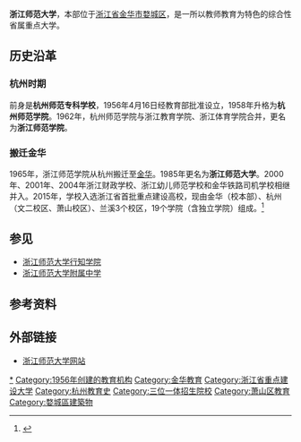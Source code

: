 {{Dablink|此條目係為[[金华市|金华市]]的浙江师范大学。關於[[杭州市|杭州市]]之[[杭州师范大学|杭州师范大学]]，詳見'''[[杭州师范大学|杭州师范大学]]'''。}}
{{infobox University
|Name=浙江师范大学
|EnglishName=Zhejiang Normal University
|SealImage=[[File:Zhejiang_Normal_University.jpg|200px]]
|SealInfo=浙江师范大学校徽
|Motto=励学励行 维实维新
|Type=[[公立大学|公立大学]]
|Established=1956年4月16日
|FormerName=杭州师范学院<br />浙江师范学院
|secretary=蒋国俊
|President=郑孟状
|Location={{flagicon|CHN}}[[金华市|金华市]][[婺城区|婺城区]]迎宾大道688号（校本部）<br />[[杭州市|杭州市]][[西湖区_(杭州市)|西湖区]]文二路125号（杭州文二校区）<br />[[杭州市|杭州市]][[萧山区|萧山区]][[宁围镇|宁围镇]][[萧山高教园|萧山高教园]]耕文路1108号（杭州萧山校区）<br />[[兰溪市|兰溪市]]迎宾大道3388号
|Campus=金华、杭州、兰溪
|Affiliations=[[浙江省教育厅|浙江省教育厅]]}}

'''浙江师范大学'''，本部位于[[浙江省|浙江省]][[金华市|金华市]][[婺城区|婺城区]]，是一所以教师教育为特色的综合性省属重点大学。
==历史沿革==
===杭州时期===
前身是'''杭州师范专科学校'''，1956年4月16日经教育部批准设立，1958年升格为'''杭州师范学院'''。1962年，杭州师范学院与浙江教育学院、浙江体育学院合并，更名为'''浙江师范学院'''。
===搬迁金华===
1965年，浙江师范学院从杭州搬迁至[[金华市|金华]]。1985年更名为'''浙江师范大学'''。2000年、2001年、2004年浙江财政学校、浙江幼儿师范学校和金华铁路司机学校相继并入。2015年，学校入选浙江省首批重点建设高校，现由金华（校本部）、杭州（文二校区、萧山校区）、兰溪3个校区，19个学院（含独立学院）组成。<ref>{{cite web |title=学校概况 |url=http://www.zjnu.edu.cn/3999/list.htm |website=浙江师范大学官方网站 |accessdate=2020-05-10 |archive-date=2021-01-20 |archive-url=https://web.archive.org/web/20210120233615/http://zjnu.edu.cn/3999/list.htm |dead-url=no }}</ref>

==参见==
*[[浙江师范大学行知学院|浙江师范大学行知学院]]
*[[浙江师范大学附属中学|浙江师范大学附属中学]]

== 参考资料 ==
{{reflist}}

== 外部链接 ==
*[http://www.zjnu.edu.cn/ 浙江师范大学网站] {{Wayback|url=http://www.zjnu.edu.cn/ |date=20090221050732 }}

{{萧山高教园}}
{{浙江高等院校|nocat}}
{{金华市}}
{{Zhejiang topics}}
[[Category:浙江师范大学|*]]
[[Category:1956年创建的教育机构|Category:1956年创建的教育机构]]
[[Category:金华教育|Category:金华教育]]
[[Category:浙江省重点建设大学|Category:浙江省重点建设大学]]
[[Category:杭州教育史|Category:杭州教育史]]
[[Category:三位一体招生院校|Category:三位一体招生院校]]
[[Category:萧山区教育|Category:萧山区教育]]
[[Category:婺城區建築物|Category:婺城區建築物]]